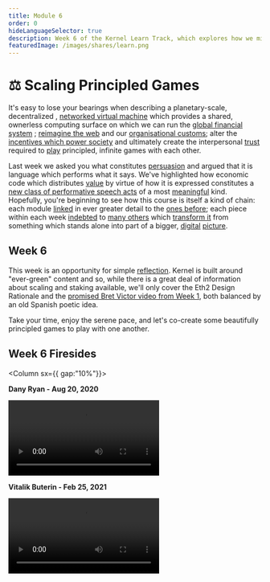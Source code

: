 ```yaml
---
title: Module 6
order: 0
hideLanguageSelector: true
description: Week 6 of the Kernel Learn Track, which explores how we might scale censorship resistant technologies across the globe and how we can learn to play principled, infinite games with one another.
featuredImage: /images/shares/learn.png
---
```


# ⚖️ Scaling Principled Games

It's easy to lose your bearings when describing a planetary-scale, decentralized
, [networked virtual machine](/learn/module-1/) which provides a shared, ownerless computing 
surface on which we can run the [global financial system](/learn/module-2/)
; [reimagine the web](/learn/module-3) and our [organisational customs](/learn/module-4); alter 
the [incentives which power society](/learn/module-5) and ultimately create the 
interpersonal [trust](/learn/module-0/trust) required to [play](/learn/module-0/play-of-pattern) 
principled, infinite games with each other.

Last week we asked you what constitutes [persuasion](/learn/module-5/incentives/#persuasion) 
and argued that it is language which performs what it says. We've highlighted how economic 
code which distributes [value](/learn/module-1/value/) by virtue of how it is expressed 
constitutes a [new class of performative speech acts](/learn/module-4/self-enquiry/#identity-we-can-live-with) 
of a most [meaningful](/learn/module-1/meaning/) kind. Hopefully, you're beginning to see how 
this course is itself a kind of chain: each module [linked](/learn/module-3/lock-it-open/#the-path-forward) 
in ever greater detail to the [ones before](/learn/module-3/time/); each piece within each 
week [indebted](/learn/module-2/debt/) to [many others](/learn/module-4/the-garden) 
which [transform it](/learn/module-3/remember/) from something which stands alone into part of 
a bigger, [digital](/learn/module-4/art/) [picture](/learn/module-0/purpose/).

## Week 6

This week is an opportunity for simple [reflection](/learn/module-3/humility/). Kernel is 
built around "ever-green" content and so, while there is a great deal of information about 
scaling and staking <Link to="https://hackmd.io/@benjaminion/eth2_news" >available</Link>, 
we'll only cover the Eth2 Design Rationale and 
the [promised Bret Victor video from Week 1](/learn/module-1/joyful-subversion/#experiment-with-format), 
both balanced by an old Spanish poetic idea. 

Take your time, enjoy the serene pace, and let's co-create some beautifully principled games to 
play with one another.

## Week 6 Firesides

<Column sx={{ gap:"10%"}}>

<Box>

**Dany Ryan - Aug 20, 2020**

<Video src="https://www.youtube-nocookie.com/embed/0WeQ7c-RbwM?start=1007" />

</Box>

<Box>

**Vitalik Buterin - Feb 25, 2021**

<Video src="https://www.youtube-nocookie.com/embed/xpKEVtjBNYg" />

</Box>

</Column>